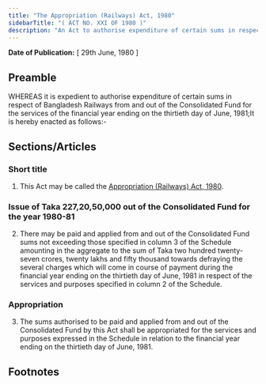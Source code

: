 ```yaml
---
title: "The Appropriation (Railways) Act, 1980"
sidebarTitle: "( ACT NO. XXI OF 1980 )"
description: "An Act to authorise expenditure of certain sums in respect of Bangladesh Railways from and out of the Consolidated Fund for the services of the financial year ending on the thirtieth day of June, 1981."
---
```


**Date of Publication:** [ 29th June, 1980 ]

## Preamble

WHEREAS it is expedient to authorise expenditure of certain sums in respect of Bangladesh Railways from and out of the Consolidated Fund for the services of the financial year ending on the thirtieth day of June, 1981;It is hereby enacted as follows:-

## Sections/Articles

### Short title

1. This Act may be called the [Appropriation (Railways) Act, 1980](/act-602.html "Appropriation (Railways) Act, 1980").

### Issue of Taka 227,20,50,000 out of the Consolidated Fund for the year 1980-81

2. There may be paid and applied from and out of the Consolidated Fund sums not exceeding those specified in column 3 of the Schedule amounting in the aggregate to the sum of Taka two hundred twenty-seven crores, twenty lakhs and fifty thousand towards defraying the several charges which will come in course of payment during the financial year ending on the thirtieth day of June, 1981 in respect of the services and purposes specified in column 2 of the Schedule.

### Appropriation

3. The sums authorised to be paid and applied from and out of the Consolidated Fund by this Act shall be appropriated for the services and purposes expressed in the Schedule in relation to the financial year ending on the thirtieth day of June, 1981.

## Footnotes
